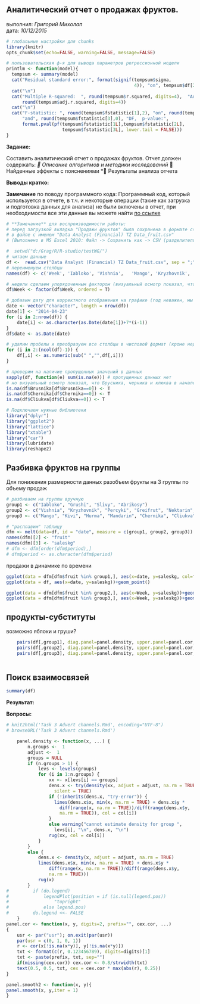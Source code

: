 ## Аналитический отчет о продажах фруктов.

выполнил: *Григорий Михолап*  
дата: *10/12/2015*

```r
# глобальные настройки для chunks
library(knitr)
opts_chunk$set(echo=FALSE, warning=FALSE, message=FALSE)
```

```r
# пользовательская ф-я для вывода параметров регрессионной модели
printlm <- function(model){
  tempsum <- summary(model)
  cat("Residual standard error:", format(signif(tempsum$sigma, 
                                                4)), "on", tempsum$df[2L], "degrees of freedom")
  cat("\n")
  cat("Multiple R-squared:  ", round(tempsum$r.squared, digits=4),	"Adjusted R-squared:  ",
      round(tempsum$adj.r.squared, digits=4))
  cat("\n")
  cat("F-statistic: ", round(tempsum$fstatistic[1],2), "on", round(tempsum$fstatistic[2],0), 
      "and", round(tempsum$fstatistic[3],0), "DF,  p-value:",
      format.pval(pf(tempsum$fstatistic[1L],tempsum$fstatistic[2L], 
                     tempsum$fstatistic[3L], lower.tail = FALSE)))
}
```

**Задание:**

Составить аналитический отчет о продажах фруктов.
Отчет должен содержать:
* Описание алгоритмов и методики исследований 
* Найденные эффекты с пояснениями 
* Результаты анализа отчета 

**Выводы кратко:** 


**Замечание** по поводу программного кода:
Программный код, который используется в отчете, в т.ч. и некоторые операции (такие как загрузка и подготовка данных для анализа) не были включены в отчет, при необходимости все эти данные вы можете найти [по ссылке](https://github.com/Grag2015/testWG/blob/master/Task%203%20Advert%20channels.Rmd) 
```r
# **Замечание** для воспроизводимости работы:
# перед загрузкой вкладка "Продажи фруктов" была сохранена в формате csv
# в файле с именем "Data Analyst (Financial) TZ Data_fruit.csv"
# (Выполнено в MS Excel 2010: Файл -> Сохранить как -> CSV (разделители - запятые))
```


```r
#  setwd("d:/Grag/R/R-studio/testWG/")
# читаем данные
df <-  read.csv("Data Analyst (Financial) TZ Data_fruit.csv", sep = ";")
# переименуем столбцы
names(df) <- c('Week', 'Iabloko', 'Vishnia',   'Mango', 'Kryzhovnik', 'Kivi', 'Hurma', 'Apelsin', 'Grushi', 'Slivy', 'Abrikosy', 'Percyki', 'Greifrut', 'Mandarin', 'Nektarin',  'Finiki', 'Brusnika', 'Chernika', 'Cliukva')

# недели сделаем упорядоченным фактором (визуальный осмотр показал, что строки расположены в датасете в хронологическом порядке, поэтому корректировок не требуется)
df$Week <- factor(df$Week, ordered = T)

# добавим дату для корректного отображения на графике (год неважен, мы его не будем использовать)
date <- vector("character", length = nrow(df))
date[1] <- "2014-04-23"
for (i in 2:nrow(df)) {
    date[i] <- as.character(as.Date(date[1])+7*(i-1))
}
df$date <- as.Date(date)

# удалим пробелы и преобразуем все столбцы в числовой формат (кроме недель и дат)
for (i in 2:(ncol(df)-1)) {
    df[,i] <- as.numeric(sub(" ","",df[,i]))
}

# проверим на наличие пропущенных значений в данных
sapply(df, function(e) sum(is.na(e))) # пропущенных данных нет
# но визуальный осмотр показал, что Брусника, черника и клюква в начале отчетного периода имеют длительные участки с нулевыми значениями - это похоже на пропущенные значения, поэтому заменим данные значения на NA
is.na(df$Brusnika[df$Brusnika==0]) <- T
is.na(df$Chernika[df$Chernika==0]) <- T
is.na(df$Cliukva[df$Cliukva==0]) <- T
```

```r
# Подключаем нужные библиотеки
library("dplyr")
library("ggplot2")
library("lattice") 
library("xtable")
library("car")
library(lubridate)
library(reshape2)
```

## Разбивка фруктов на группы
Для понижения размерности данных разобъем фрукты на 3 группы по объему продаж
```r
# разбиваем на группы вручную
group1 <- c("Iabloko", "Grushi", "Slivy", "Abrikosy")
group2 <- c("Vishnia", "Kryzhovnik", "Percyki", "Greifrut", "Nektarin", "Finiki", "Brusnika")
group3 <- c("Mango", "Kivi", "Hurma", "Mandarin", "Chernika", "Cliukva", "Apelsin")

```
```r
# "расплавим" таблицу
dfm <- melt(data=df, id = "date", measure = c(group1, group2, group3))
names(dfm)[2] <- "fruit"
names(dfm)[3] <- "saleskg"
# dfm <- dfm[order(dfm$period),]
# dfm$period <- as.character(dfm$period)
```

продажи в динамике по времени
```r
ggplot(data = dfm[dfm$fruit %in% group1,], aes(x=date, y=saleskg, col=fruit, group=fruit))+geom_point()+geom_line()+ scale_x_date(breaks = "1 month", minor_breaks = "1 week")
ggplot(data = df, aes(x=date, y=saleskg))+geom_point()

ggplot(data = dfm[dfm$fruit %in% group2,], aes(x=Week, y=saleskg))+geom_point()
ggplot(data = dfm[dfm$fruit %in% group3,], aes(x=Week, y=saleskg))+geom_point()
```

## продукты-субституты
возможно яблоки и груши?


```r
    pairs(df[,group1], diag.panel=panel.density, upper.panel=panel.cor, lower.panel=panel.smooth2)
    pairs(df[,group2], diag.panel=panel.density, upper.panel=panel.cor, lower.panel=panel.smooth2)
    pairs(df[,group3], diag.panel=panel.density, upper.panel=panel.cor, lower.panel=panel.smooth2)
 
```


## Поиск взаимосвязей

```r
summary(df)
```


**Результат:** 

**Вопросы:**  

```r
# knit2html('Task 3 Advert channels.Rmd', encoding="UTF-8")
# browseURL('Task 3 Advert channels.Rmd')

```


```r
    panel.density <- function(x, ...) {
        n.groups <-  1
        adjust <-  1
        groups = NULL
        if (n.groups > 1) {
            levs <- levels(groups)
            for (i in 1:n.groups) {
                xx <- x[levs[i] == groups]
                dens.x <- try(density(xx, adjust = adjust, na.rm = TRUE), 
                  silent = TRUE)
                if (!inherits(dens.x, "try-error")) {
                  lines(dens.x$x, min(x, na.rm = TRUE) + dens.x$y * 
                    diff(range(x, na.rm = TRUE))/diff(range(dens.x$y, 
                    na.rm = TRUE)), col = col[i])
                }
                else warning("cannot estimate density for group ", 
                  levs[i], "\n", dens.x, "\n")
                rug(xx, col = col[i])
            }
        }
        else {
            dens.x <- density(x, adjust = adjust, na.rm = TRUE)
            lines(dens.x$x, min(x, na.rm = TRUE) + dens.x$y * 
                diff(range(x, na.rm = TRUE))/diff(range(dens.x$y, 
                na.rm = TRUE)))
            rug(x)
        }
#         if (do.legend) 
#             legendPlot(position = if (is.null(legend.pos)) 
#                 "topright"
#             else legend.pos)
#         do.legend <<- FALSE
    }
panel.cor <- function(x, y, digits=2, prefix="", cex.cor, ...)
{
    usr <- par("usr"); on.exit(par(usr))
    par(usr = c(0, 1, 0, 1))
    r <- cor(x[!is.na(x*y)], y[!is.na(x*y)])
    txt <- format(c(r, 0.123456789), digits=digits)[1]
    txt <- paste(prefix, txt, sep="")
    if(missing(cex.cor)) cex.cor <- 0.8/strwidth(txt)
    text(0.5, 0.5, txt, cex = cex.cor * max(abs(r), 0.25))
}

panel.smooth2 <- function(x, y){
panel.smooth(x, y,iter = 1)
}

```

